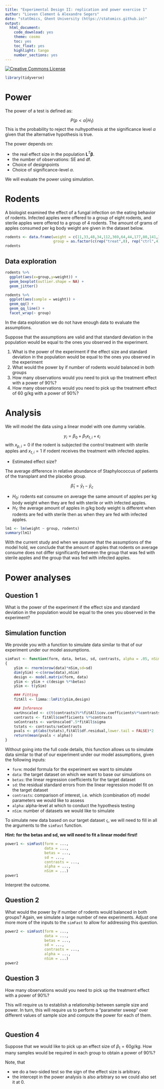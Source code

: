 ```yaml
---
title: "Experimental Design II: replication and power exercise 1"
author: "Lieven Clement & Alexandre Segers"
date: "statOmics, Ghent University (https://statomics.github.io)"
output:
  html_document:
    code_download: yes
    theme: cosmo
    toc: yes
    toc_float: yes
    highlight: tango
    number_sections: yes
---
```



<a rel="license" href="https://creativecommons.org/licenses/by-nc-sa/4.0"><img alt="Creative Commons License" style="border-width:0" src="https://i.creativecommons.org/l/by-nc-sa/4.0/88x31.png" /></a>

```r
library(tidyverse)
```

# Power

The power of a test is defined as:

$$P(p <
\alpha | H_1)$$
This is the probability to reject the nulhypothesis at the significance level $\alpha$ given that the alternative hypothesis is true.

The power depends on:

- the real effect size in the population $\mathbf{L}^T\boldsymbol{\beta}$.
- the number of observations: SE and df.
- Choice of designpoints
- Choice of significance-level $\alpha$.

We will evaluate the power using simulation.

# Rodents

A biologist examined the effect of a fungal infection on the eating behavior of rodents.
Infected apples were offered to a group of eight rodents, and sterile apples were offered to a group of 4 rodents. The amount of grams of apples consumed per kg body weight are given in the dataset below.

```r
rodents <- data.frame(weight = c(11,33,48,34,112,369,64,44,177,80,141,332),
                      group = as.factor(c(rep("treat",8), rep("ctrl",4))))
rodents
```


## Data exploration

```r
rodents %>%
  ggplot(aes(x=group,y=weight)) +
  geom_boxplot(outlier.shape = NA) +
  geom_jitter()

rodents %>%
  ggplot(aes(sample = weight)) +
  geom_qq() +
  geom_qq_line() +
  facet_wrap(~ group)
```

In the data exploration we do not have enough data to evaluate the assumptions.

Suppose that the assumptions are valid and that standard deviation in the population would be equal to the ones you observed in the experiment.

1. What is the power of the experiment if the effect size and standard deviation in the population would be equal to the ones you observed in the experiment
2. What would the power by if number of rodents would  balanced in both groups
3. How many observations would you need to pick up the treatment effect with a power of 90%?
4. How many observations would you need to pick up the treatment effect of 60 g/kg with a power of 90%?

# Analysis

We will model the data using a linear model with one dummy variable.

$$
y_i = \beta_0 + \beta_1 x_{t,i} +
\epsilon_i
$$
with $x_{p,i} = 0$ if the rodent is subjected the control treatment with sterile apples and $x_{t,i} = 1$ if rodent receives the treatment with infected apples.

- Estimated effect size?

The average difference in relative abundance of Staphylococcus of patients
of the transplant and the placebo group.

$$
\hat \beta_1 = \bar y_t - \bar y_c
$$

- $H_0$: rodents eat consume on average the same amount of apples per kg body weight when they are fed with sterile or with infected apples.
- $H_1$: the average amount of apples in g/kg body weight is different when rodents are fed with sterile then as when they are fed with infected apples.

```r
lm1 <- lm(weight ~ group, rodents)
summary(lm1)
```

With the current study and when we assume that the assumptions of the model hold, we conclude that the amount of apples that rodents on average consume does not differ significantly between the group that was fed with sterile apples and the group that was fed with infected apples.

# Power analyses

## Question 1

What is the power of the experiment if the effect size and standard deviation
in the population would be equal to the ones you observed in the experiment?

## Simulation function

We provide you with a function to simulate data similar to that of our
experiment under our model assumptions.

```r
simFast <- function(form, data, betas, sd, contrasts, alpha = .05, nSim = 10000)
{
    ySim <- rnorm(nrow(data)*nSim,sd=sd)
    dim(ySim) <-c(nrow(data),nSim)
    design <- model.matrix(form, data)
    ySim <- ySim + c(design %*%betas)
    ySim <- t(ySim)

    ### Fitting
    fitAll <- limma::lmFit(ySim,design)

    ### Inference
    varUnscaled <- c(t(contrasts)%*%fitAll$cov.coefficients%*%contrasts)
    contrasts <- fitAll$coefficients %*%contrasts
    seContrasts <- varUnscaled^.5*fitAll$sigma
    tstats <- contrasts/seContrasts
    pvals <- pt(abs(tstats),fitAll$df.residual,lower.tail = FALSE)*2
    return(mean(pvals < alpha))
}
```

Without going into the full code details, this function allows us to simulate
data similar to that of our experiment under our model assumptions, given the
following inputs:

- `form`: model formula for the experiment we want to simulate
- `data`: the target dataset on which we want to base our simulations on
- `betas`: the linear regression coefficients for the target dataset
- `sd`: the residual standard errors from the linear regression model fit on
the target dataset
- `contrasts`: comparison of interest, i.e. which (combination of) model
parameters we would like to assess
- `alpha`: alpha-level at which to conduct the hypothesis testing
- `nSim`: number of datasets we would like to simulate

To simulate new data based on our target dataset `ç`, we will need to
fill in all the arguments to the `simFast` function.

**Hint: for the betas and sd, we will need to fit a linear model first!**

```r
power1 <- simFast(form = ...,
                  data = ...,
                  betas = ...,
                  sd = ...,
                  contrasts = ...,
                  alpha = ...,
                  nSim = ...)
power1
```

Interpret the outcome.

## Question 2

What would the power by if number of rodents would  balanced in both groups?
Again, we simulate a large number of new experiments. Adjust one more more
of the inputs to the `simFast` to allow for addressing this question.

```r
power2 <- simFast(form = ...,
                  data = ...,
                  betas = ...,
                  sd = ...,
                  contrasts = ...,
                  alpha = ...,
                  nSim = ...)
power2
```

## Question 3

How many observations would you need to pick up the treatment effect with
a power of 90%?

This will require us to establish a relationship between sample size and power.
In turn, this will require us to perform a "parameter sweep" over different
values of sample size and compute the power for each of them.

```r

```

## Question 4

Suppose that we would like to pick up an effect size of $\beta_1 = 60 g/kg$.
How many samples would be required in each group to obtain a power of 90%?

Note, that

- we do a two-sided test so the sign of the effect size is arbitrary.
- the intercept in the power analysis is also arbitrary so we could also set it at 0.

```r

```
